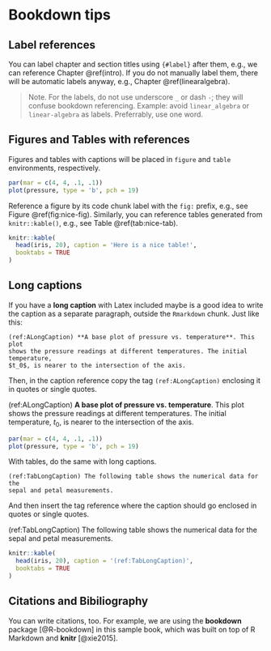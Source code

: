 # Bookdown tips {-}

## Label references {-}
You can label chapter and section titles using `{#label}` after them, e.g., we can reference Chapter \@ref(intro). If you do not manually label them, there will be automatic labels anyway, e.g., Chapter \@ref(linearalgebra).

> Note. For the labels, do not use underscore `_` or dash `-`; they will confuse bookdown referencing. Example: avoid `linear_algebra` or `linear-algebra` as labels. Preferrably, use one word.

## Figures and Tables with references {-}
Figures and tables with captions will be placed in `figure` and `table` environments, respectively.

```r
par(mar = c(4, 4, .1, .1))
plot(pressure, type = 'b', pch = 19)
```

Reference a figure by its code chunk label with the `fig:` prefix, e.g., see Figure \@ref(fig:nice-fig). Similarly, you can reference tables generated from `knitr::kable()`, e.g., see Table \@ref(tab:nice-tab).

```r
knitr::kable(
  head(iris, 20), caption = 'Here is a nice table!',
  booktabs = TRUE
)
```

## Long captions {-}
If you have a **long caption** with Latex included maybe is a good idea to write the caption as a separate paragraph, outside the `Rmarkdown` chunk. Just like this:


    (ref:ALongCaption) **A base plot of pressure vs. temperature**. This plot   
    shows the pressure readings at different temperatures. The initial temperature,   
    $t_0$, is nearer to the intersection of the axis.

Then, in the caption reference copy the tag `(ref:ALongCaption)` enclosing it in quotes or single quotes.

(ref:ALongCaption) **A base plot of pressure vs. temperature**. This plot shows the pressure readings at different temperatures. The initial temperature, $t_0$, is nearer to the intersection of the axis.

```r
par(mar = c(4, 4, .1, .1))
plot(pressure, type = 'b', pch = 19)
```

With tables, do the same with long captions.

    (ref:TabLongCaption) The following table shows the numerical data for the
    sepal and petal measurements.

And then insert the tag reference where the caption should go enclosed in quotes or single quotes.

(ref:TabLongCaption) The following table shows the numerical data for the sepal and petal measurements.

```r
knitr::kable(
  head(iris, 20), caption = '(ref:TabLongCaption)',
  booktabs = TRUE
)
```

## Citations and Bibiliography {-}
You can write citations, too. For example, we are using the **bookdown** package [@R-bookdown] in this sample book, which was built on top of R Markdown and **knitr** [@xie2015].